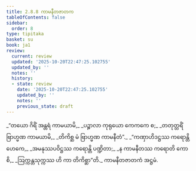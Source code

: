 ```yaml
---
title: 2.8.8 ကာမနီတဇာတက
tableOfContents: false
sidebar:
  order: 8
type: tipitaka
basket: su
book: ja1
review:
  current: review
  updated: '2025-10-20T22:47:25.102755'
  updated_by: ''
  notes: ''
  history:
  - state: review
    date: '2025-10-20T22:47:25.102755'
    updated_by: ''
    notes: ''
    previous_state: draft
---
```



<DynamicBreadcrumb />


<ReviewStatus review={frontmatter.review} showDetails={true} />

<HypothesisAnnotation frontmatter={frontmatter} />

<Division number="155" book="ja1" e="ch" v="22" p="62">

<Paragraph number="591" type="verses" book="ja1">
_“တယော ဂိရိံ အန္တရံ ကာမယာမိ,_  
_ပဉ္စာလာ ကုရုယော ကေကကေ စ;_  
_တတုတ္တရိံ ဗြာဟ္မဏ ကာမယာမိ,_  
_တိကိစ္ဆ မံ ဗြာဟ္မဏ ကာမနီတံ”._  

</Paragraph>

</Division>
<Division number="156" book="ja1" e="ch" v="22" p="62">

<Paragraph number="592" type="verses" book="ja1">
_“ကဏှာဟိဒဋ္ဌဿ ကရောန္တိ ဟေကေ,_  
_အမနုဿပဝိဋ္ဌဿ ကရောန္တိ ပဏ္ဍိတာ;_  
_န ကာမနီတဿ ကရောတိ ကောစိ,_  
_ဩက္ကန္တသုက္ကဿ ဟိ ကာ တိကိစ္ဆာ”တိ._  


</Paragraph>
</Division>

<Paragraph number="593" type="center" book="ja1">
ကာမနီတဇာတကံ အဋ္ဌမံ.
</Paragraph>